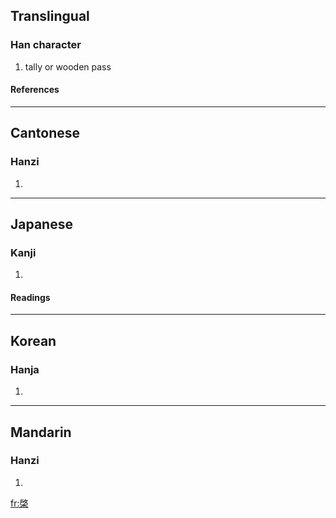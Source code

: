 ==Translingual==
===Han character===
{{Han char|rn=75|rad=木|as=08|sn=12|four=7890<sub>4</sub>|canj=竹大木 (HKD), 戈大木 (IKD)}}
# tally or wooden pass
====References====
{{Han ref|kx=0534.020|dkj=14965|dj=0922.010|hdz=21239.070|uh=68E8|ud=26856|bh=D9C9|bd=55753}}

----
==Cantonese==
===Hanzi===
{{yue-hanzi|jyut=|y=kai2}}
# {{defn|Cantonese}}

----
==Japanese==
===Kanji===
{{ja-kanji|grade=|rs=木08}}
# {{defn|Japanese}} 
====Readings====
{{ja-readings|on=[[けい]] (kei), [[けん]] (ken)|kun=[[てがた]] (tegata)}}

----
==Korean==
===Hanja===
{{ko-hanja|hangeul=계|eumhun=|rv=gye|mr=kye|y=kyey}}
# {{defn|Korean}}

----
==Mandarin==
===Hanzi===
{{cmn-hanzi|pin=[[qǐ]] (qi3)|wg=ch'i<sup>3</sup>}}
# {{defn|Mandarin}}

[[fr:棨]]